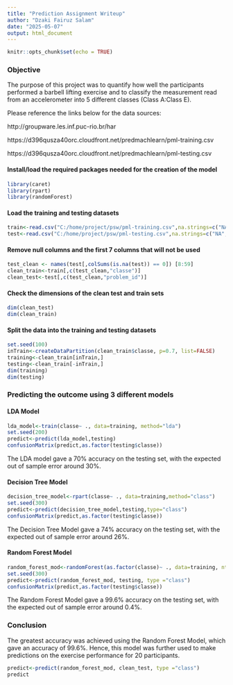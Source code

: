 ---
title: "Prediction Assignment Writeup"
author: "Dzaki Fairuz Salam"
date: "2025-05-07"
output: html_document
---

```{r setup, include=FALSE}
knitr::opts_chunk$set(echo = TRUE)
```

### Objective

The purpose of this project was to quantify how well the participants performed a barbell lifting exercise and to classify the measurement read from an accelerometer into 5 different classes (Class A:Class E). 


Please reference the links below for the data sources:

http://groupware.les.inf.puc-rio.br/har

https://d396qusza40orc.cloudfront.net/predmachlearn/pml-training.csv

https://d396qusza40orc.cloudfront.net/predmachlearn/pml-testing.csv

#### Install/load the required packages needed for the creation of the model
```{r}
library(caret)
library(rpart)
library(randomForest)
```

#### Load the training and testing datasets
```{r}
train<-read.csv("C:/home/project/psw/pml-training.csv",na.strings=c("NA","#DIV/0!",""))
test<-read.csv("C:/home/project/psw/pml-testing.csv",na.strings=c("NA","#DIV/0!",""))
```

#### Remove null columns and the first 7 columns that will not be used
```{r}
test_clean <- names(test[,colSums(is.na(test)) == 0]) [8:59]
clean_train<-train[,c(test_clean,"classe")]
clean_test<-test[,c(test_clean,"problem_id")]
```

#### Check the dimensions of the clean test and train sets
```{r}
dim(clean_test)
dim(clean_train)
```

#### Split the data into the training and testing datasets
```{r}
set.seed(100)
inTrain<-createDataPartition(clean_train$classe, p=0.7, list=FALSE)
training<-clean_train[inTrain,]
testing<-clean_train[-inTrain,]
dim(training)
dim(testing)
```

### Predicting the outcome using 3 different models

#### LDA Model
```{r}
lda_model<-train(classe~ ., data=training, method="lda")
set.seed(200)
predict<-predict(lda_model,testing)
confusionMatrix(predict,as.factor(testing$classe))
```

The LDA model gave a 70% accuracy on the testing set, with the expected out of sample error around 30%.

#### Decision Tree Model
```{r}
decision_tree_model<-rpart(classe~ ., data=training,method="class")
set.seed(300)
predict<-predict(decision_tree_model,testing,type="class")
confusionMatrix(predict,as.factor(testing$classe))
```

The Decision Tree Model gave a 74% accuracy on the testing set, with the expected out of sample error around 26%.

#### Random Forest Model
```{r}
random_forest_mod<-randomForest(as.factor(classe)~ ., data=training, ntree=500)
set.seed(300)
predict<-predict(random_forest_mod, testing, type ="class")
confusionMatrix(predict,as.factor(testing$classe))
```

The Random Forest Model gave a 99.6% accuracy on the testing set, with the expected out of sample error around 0.4%.

### Conclusion
The greatest accuracy was achieved using the Random Forest Model, which gave an accuracy of 99.6%. Hence, this model was further used to make predictions on the exercise performance for 20 participants.

```{r}
predict<-predict(random_forest_mod, clean_test, type ="class")
predict
```